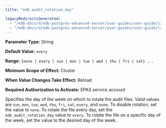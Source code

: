 ```yaml
---
title: "edb_audit_rotation_day"

legacyRedirectsGenerated:
  - "/edb-docs/d/edb-postgres-advanced-server/user-guides/user-guide/13/edb_audit_rotation_day.html"
  - "/edb-docs/d/edb-postgres-advanced-server/user-guides/user-guide/latest/edb_audit_rotation_day.html"
---
```


<div id="edb_audit_rotation_day" class="registered_link"></div>

**Parameter Type:** String

**Default Value:** `every`

**Range:** `{none | every | sun | mon | tue | wed | thu | fri | sat} ...`

**Minimum Scope of Effect:** Cluster

**When Value Changes Take Effect:** Reload

**Required Authorization to Activate:** EPAS service account

Specifies the day of the week on which to rotate the audit files. Valid values are `sun`, `mon`, `tue`, `wed`, `thu`, `fri`, `sat`, `every`, and `none`. To disable rotation, set the value to `none`. To rotate the file every day, set the `edb_audit_rotation_day` value to `every`. To rotate the file on a specific day of the week, set the value to the desired day of the week.
